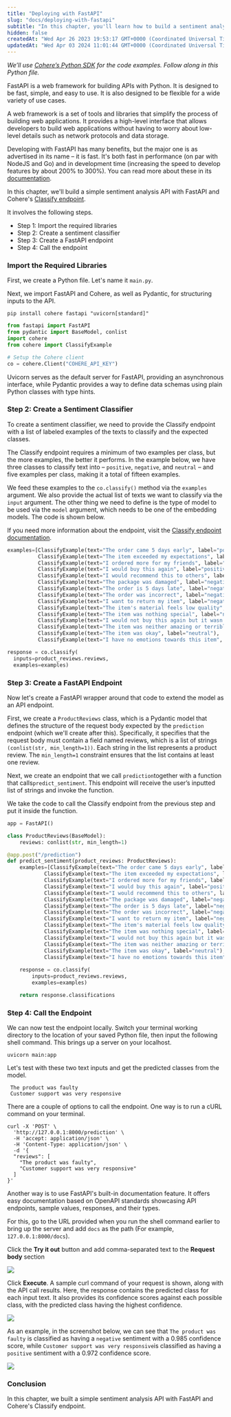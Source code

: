 ```yaml
---
title: "Deploying with FastAPI"
slug: "docs/deploying-with-fastapi"
subtitle: "In this chapter, you'll learn how to build a sentiment analysis classifier and deploy it with FastAPI."
hidden: false
createdAt: "Wed Apr 26 2023 19:53:17 GMT+0000 (Coordinated Universal Time)"
updatedAt: "Wed Apr 03 2024 11:01:44 GMT+0000 (Coordinated Universal Time)"
---
```

_We’ll use [Cohere’s Python SDK](/reference/about?ref=txt.cohere.com#python) for the code examples. Follow along in this Python file._

FastAPI is a web framework for building APIs with Python. It is designed to be fast, simple, and easy to use. It is also designed to be flexible for a wide variety of use cases.

A web framework is a set of tools and libraries that simplify the process of building web applications. It provides a high-level interface that allows developers to build web applications without having to worry about low-level details such as network protocols and data storage.

Developing with FastAPI has many benefits, but the major one is as advertised in its name – it is fast. It's both fast in performance (on par with NodeJS and Go) and in development time (increasing the speed to develop features by about 200% to 300%). You can read more about these in its [documentation](https://fastapi.tiangolo.com).

In this chapter, we'll build a simple sentiment analysis API with FastAPI and Cohere's [Classify endpoint](https://cohere.com/classify).

It involves the following steps.

- Step 1: Import the required libraries
- Step 2: Create a sentiment classifier
- Step 3: Create a FastAPI endpoint
- Step 4: Call the endpoint

### Import the Required Libraries

First, we create a Python file. Let's name it `main.py`.

Next, we import FastAPI and Cohere, as well as Pydantic, for structuring inputs to the API.

```shell SHELL
pip install cohere fastapi "uvicorn[standard]"
```

```python PYTHON
from fastapi import FastAPI
from pydantic import BaseModel, conlist
import cohere
from cohere import ClassifyExample

# Setup the Cohere client
co = cohere.Client("COHERE_API_KEY")
```

Uvicorn serves as the default server for FastAPI, providing an asynchronous interface, while Pydantic provides a way to define data schemas using plain Python classes with type hints.

### Step 2: Create a Sentiment Classifier

To create a sentiment classifier, we need to provide the Classify endpoint with a list of labeled examples of the texts to classify and the expected classes. 

The Classify endpoint requires a minimum of two examples per class, but the more examples, the better it performs. In the example below, we have three classes to classify text into – `positive`, `negative`, and `neutral` – and five examples per class, making it a total of fifteen examples.

We feed these examples to the `co.classify()` method via the `examples` argument. We also provide the actual list of texts we want to classify via the `input` argument. The other thing we need to define is the type of model to be used via the `model` argument, which needs to be one of the embedding models. The code is shown below.

If you need more information about the endpoint, visit the [Classify endpoint documentation](/reference/classify).

```python PYTHON
examples=[ClassifyExample(text="The order came 5 days early", label="positive"), 
          ClassifyExample(text="The item exceeded my expectations", label="positive"), 
          ClassifyExample(text="I ordered more for my friends", label="positive"), 
          ClassifyExample(text="I would buy this again", label="positive"), 
          ClassifyExample(text="I would recommend this to others", label="positive"), 
          ClassifyExample(text="The package was damaged", label="negative"), 
          ClassifyExample(text="The order is 5 days late", label="negative"), 
          ClassifyExample(text="The order was incorrect", label="negative"), 
          ClassifyExample(text="I want to return my item", label="negative"), 
          ClassifyExample(text="The item's material feels low quality", label="negative"), 
          ClassifyExample(text="The item was nothing special", label="neutral"), 
          ClassifyExample(text="I would not buy this again but it wasn't a waste of money", label="neutral"), 
          ClassifyExample(text="The item was neither amazing or terrible", label="neutral"), 
          ClassifyExample(text="The item was okay", label="neutral"), 
          ClassifyExample(text="I have no emotions towards this item", label="neutral")]

response = co.classify(
  inputs=product_reviews.reviews,
  examples=examples)
```

### Step 3: Create a FastAPI Endpoint

Now let's create a FastAPI wrapper around that code to extend the model as an API endpoint.

First, we create a `ProductReviews` class, which is a Pydantic model that defines the structure of the request body expected by the `prediction` endpoint (which we'll create after this). Specifically, it specifies that the request body must contain a field named reviews, which is a list of strings `(conlist(str, min_length=1))`. Each string in the list represents a product review. The `min_length=1` constraint ensures that the list contains at least one review.

Next, we create an endpoint that we call `prediction`together with a function that calls`predict_sentiment`. This endpoint will receive the user’s inputted list of strings and invoke the function.

We take the code to call the Classify endpoint from the previous step and put it inside the function.

```python PYTHON
app = FastAPI()

class ProductReviews(BaseModel):
    reviews: conlist(str, min_length=1)

@app.post("/prediction")
def predict_sentiment(product_reviews: ProductReviews):
    examples=[ClassifyExample(text="The order came 5 days early", label="positive"), 
            ClassifyExample(text="The item exceeded my expectations", label="positive"), 
            ClassifyExample(text="I ordered more for my friends", label="positive"), 
            ClassifyExample(text="I would buy this again", label="positive"), 
            ClassifyExample(text="I would recommend this to others", label="positive"), 
            ClassifyExample(text="The package was damaged", label="negative"), 
            ClassifyExample(text="The order is 5 days late", label="negative"), 
            ClassifyExample(text="The order was incorrect", label="negative"), 
            ClassifyExample(text="I want to return my item", label="negative"), 
            ClassifyExample(text="The item's material feels low quality", label="negative"), 
            ClassifyExample(text="The item was nothing special", label="neutral"), 
            ClassifyExample(text="I would not buy this again but it wasn't a waste of money", label="neutral"), 
            ClassifyExample(text="The item was neither amazing or terrible", label="neutral"), 
            ClassifyExample(text="The item was okay", label="neutral"), 
            ClassifyExample(text="I have no emotions towards this item", label="neutral")]
    
    response = co.classify(
        inputs=product_reviews.reviews,
        examples=examples)

    return response.classifications
```

### Step 4: Call the Endpoint

We can now test the endpoint locally. Switch your terminal working directory to the location of your saved Python file, then input the following shell command. This brings up a server on your localhost.

```shell SHELL
uvicorn main:app
```

Let's test with these two text inputs and get the predicted classes from the model.

```
 The product was faulty
 Customer support was very responsive
```

There are a couple of options to call the endpoint. One way is to run a cURL command on your terminal.

```shell SHELL
curl -X 'POST' \
  'http://127.0.0.1:8000/prediction' \
  -H 'accept: application/json' \
  -H 'Content-Type: application/json' \
  -d '{
  "reviews": [
    "The product was faulty",
    "Customer support was very responsive"
  ]
}'
```

Another way is to use FastAPI's built-in documentation feature. It offers easy documentation based on OpenAPI standards showcasing API endpoints, sample values, responses, and their types.

For this, go to the URL provided when you run the shell command earlier to bring up the server and add `docs` as the path (For example, `127.0.0.1:8000/docs`).

Click the **Try it out** button and add comma-separated text to the **Request body** section

<img src='../../../assets/images/574712f-top-view.png' />

Click **Execute**. A sample curl command of your request is shown, along with the API call results. Here, the response contains the predicted class for each input text. It also provides its confidence scores against each possible class, with the predicted class having the highest confidence.

<img src='../../../assets/images/3609440-endpoint-call.png' />

As an example, in the screenshot below, we can see that `The product was faulty` is classified as having a `negative` sentiment with a 0.985 confidence score, while `Customer support was very responsive`is classified as having a `positive` sentiment with a 0.972 confidence score.

<img src='../../../assets/images/c88c31a-view-response.png' />

### Conclusion

In this chapter, we built a simple sentiment analysis API with FastAPI and Cohere's Classify endpoint.

